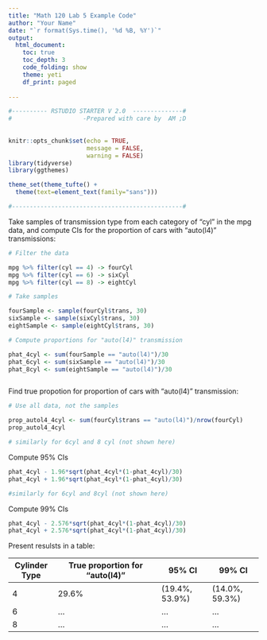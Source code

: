 ```yaml
---
title: "Math 120 Lab 5 Example Code"
author: "Your Name"
date: "`r format(Sys.time(), '%d %B, %Y')`"
output: 
  html_document:
    toc: true
    toc_depth: 3
    code_folding: show
    theme: yeti
    df_print: paged
  
---
```


```r

#---------- RSTUDIO STARTER V 2.0  --------------#
#                    -Prepared with care by  AM ;D
                
                                                                          
knitr::opts_chunk$set(echo = TRUE, 
                      message = FALSE, 
                      warning = FALSE)      
library(tidyverse)                
library(ggthemes)                    

theme_set(theme_tufte() +                                     
  theme(text=element_text(family="sans")))  

#------------------------------------------------#
```




Take samples of transmission type from each category of "cyl" in the mpg data, and compute CIs for the proportion of cars with "auto(l4)" transmissions:

```r

# Filter the data

mpg %>% filter(cyl == 4) -> fourCyl
mpg %>% filter(cyl == 6) -> sixCyl
mpg %>% filter(cyl == 8) -> eightCyl

# Take samples

fourSample <- sample(fourCyl$trans, 30)
sixSample <- sample(sixCyl$trans, 30)
eightSample <- sample(eightCyl$trans, 30)

# Compute proportions for "auto(l4)" transmission

phat_4cyl <- sum(fourSample == "auto(l4)")/30
phat_6cyl <- sum(sixSample == "auto(l4)")/30
phat_8cyl <- sum(eightSample == "auto(l4)")/30



```

Find true propotion for proportion of cars with "auto(l4)" transmission:

```r
# Use all data, not the samples

prop_autol4_4cyl <- sum(fourCyl$trans == "auto(l4)")/nrow(fourCyl)
prop_autol4_4cyl

# similarly for 6cyl and 8 cyl (not shown here)
```


Compute 95% CIs 

```r

phat_4cyl - 1.96*sqrt(phat_4cyl*(1-phat_4cyl)/30)
phat_4cyl + 1.96*sqrt(phat_4cyl*(1-phat_4cyl)/30)

#similarly for 6cyl and 8cyl (not shown here)

```

Compute 99% CIs

```r
phat_4cyl - 2.576*sqrt(phat_4cyl*(1-phat_4cyl)/30)
phat_4cyl + 2.576*sqrt(phat_4cyl*(1-phat_4cyl)/30)
```

Present resulsts in a table:

| Cylinder Type | True proportion for "auto(l4)" |     95% CI      |   99% CI       |
| ------------  |  ---------------------------   |  -------------  | -------------  |
|   4           |  29.6%                         |  (19.4%, 53.9%) | (14.0%, 59.3%) | 
|   6           |           ...                  |     ...         |     ...        |
|   8           |           ...                  |     ...         |     ...        |



